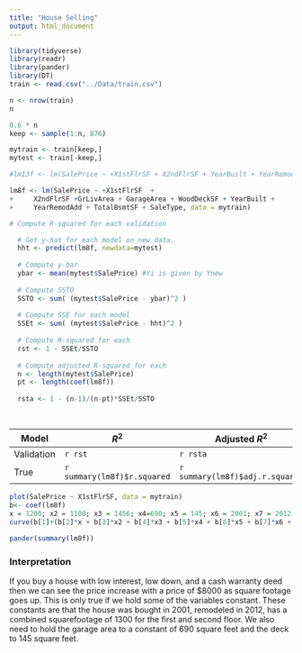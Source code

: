 ```yaml
---
title: "House Selling"
output: html_document
---
```


```r
library(tidyverse)
library(readr)
library(pander)
library(DT)
train <- read.csv("../Data/train.csv")
```


```r
n <- nrow(train)
n

0.6 * n
keep <- sample(1:n, 876)

mytrain <- train[keep,]
mytest <- train[-keep,]

#lm13f <- lm(SalePrice ~ +X1stFlrSF + X2ndFlrSF + YearBuilt + YearRemodAdd + TotalBsmtSF +  OverallCond + BsmtUnfSF + MiscFeature, data = mytrain)

lm8f <- lm(SalePrice ~ +X1stFlrSF  + 
+     X2ndFlrSF +GrLivArea + GarageArea + WoodDeckSF + YearBuilt + 
+     YearRemodAdd + TotalBsmtSF + SaleType, data = mytrain)
```

```r
# Compute R-squared for each validation

  # Get y-hat for each model on new data.
  hht <- predict(lm8f, newdata=mytest)
  
  # Compute y-bar
  ybar <- mean(mytest$SalePrice) #Yi is given by Ynew
  
  # Compute SSTO
  SSTO <- sum( (mytest$SalePrice - ybar)^2 )
  
  # Compute SSE for each model
  SSEt <- sum( (mytest$SalePrice - hht)^2 )
  
  # Compute R-squared for each
  rst <- 1 - SSEt/SSTO
  
  # Compute adjusted R-squared for each
  n <- length(mytest$SalePrice)
  pt <- length(coef(lm8f))
  
  rsta <- 1 - (n-1)/(n-pt)*SSEt/SSTO

  
```


| Model   | $R^2$ | Adjusted $R^2$ |
|---------|-------|----------------|
Validation    | `r rst`  | `r rsta` |
True  | `r summary(lm8f)$r.squared` | `r summary(lm8f)$adj.r.squared`|



```r
plot(SalePrice ~ X1stFlrSF, data = mytrain)
b<- coef(lm8f)
x = 1200; x2 = 1100; x3 = 1456; x4=690; x5 = 145; x6 = 2001; x7 = 2012; x8 = 1219; x9 = 0; x10 = 1; x11 = 1; x12= 0; x13 = 1; x14 = 0; x15 = 0; x16 = 0;
curve(b[1]+(b[2]*x + b[3]*x2 + b[4]*x3 + b[5]*x4 + b[6]*x5 + b[7]*x6 + b[8]*x7 +b[9]*x8 +b[10]*x9 +b[11]*x10 +b[12]*x11 +b[13]*x12 +b[14]*x13 +b[15]*x14 +b[16]*x15 +b[17]*x16), add = TRUE)

pander(summary(lm8f))

```

### Interpretation

If you buy a house with low interest, low down, and a cash warranty deed then we can see the price increase with a price of $8000 as square footage goes up. This is only true if we hold some of the variables constant. These constants are that the house was bought in 2001, remodeled in 2012, has a combined squarefootage of 1300 for the first and second floor. We also need to hold the garage area to a constant of 690 square feet and the deck to 145 square feet.
